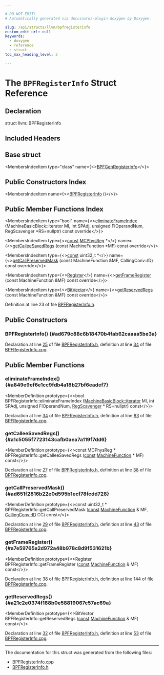 ```yaml
---

# DO NOT EDIT!
# Automatically generated via docusaurus-plugin-doxygen by Doxygen.

slug: /api/structs/llvm/bpfregisterinfo
custom_edit_url: null
keywords:
  - doxygen
  - reference
  - struct
toc_max_heading_level: 3

---
```





# The `BPFRegisterInfo` Struct Reference

<DoxygenPage pluginConfig={pluginConfig}>



## Declaration

<CodeBlock>struct llvm::BPFRegisterInfo</CodeBlock>

## Included Headers

<IncludesList>
<IncludesListItem
  filePath="Target/BPF/BPFRegisterInfo.h"
  permalink="/docs/api/files/lib/lib/target/lib/target/bpf/bpfregisterinfo-h"
  isLocal="true" />
</IncludesList>

## Base struct

<MembersIndex>

<MembersIndexItem
  type="class"
  name={<><a href="/docs/api/classes/bpfgenregisterinfo">BPFGenRegisterInfo</a></>}>
</MembersIndexItem>

</MembersIndex>

## Public Constructors Index

<MembersIndex>

<MembersIndexItem
  name={<><a href="#ad679c88c6b18470b4fab62caaaa5be3a">BPFRegisterInfo</a> ()</>}>
</MembersIndexItem>

</MembersIndex>

## Public Member Functions Index

<MembersIndex>

<MembersIndexItem
  type="bool"
  name={<><a href="#a849e9ef6e1cc9fdb4a18b27bf6eadef7">eliminateFrameIndex</a> (MachineBasicBlock::iterator MI, int SPAdj, unsigned FIOperandNum, RegScavenger &#42;RS=nullptr) const override</>}>
</MembersIndexItem>

<MembersIndexItem
  type={<><a href="/docs/api/files/lib/lib/target/lib/target/aarch64/aarch64promoteconstant-cpp/#a90f8350fecae261c25be85d38b451bff">const</a> <a href="/docs/api/namespaces/llvm/#aad72cfbb210808985a9dc19f4e5d8542">MCPhysReg</a> &#42;</>}
  name={<><a href="#a1c5055f7723143cafb0aea7a119f7dd6">getCalleeSavedRegs</a> (const MachineFunction &#42;MF) const override</>}>
</MembersIndexItem>

<MembersIndexItem
  type={<><a href="/docs/api/files/lib/lib/target/lib/target/aarch64/aarch64promoteconstant-cpp/#a90f8350fecae261c25be85d38b451bff">const</a> uint32&#95;t &#42;</>}
  name={<><a href="#ad651f2816b22e0d595b1ecf78fcdd728">getCallPreservedMask</a> (const MachineFunction &amp;MF, CallingConv::ID) const override</>}>
</MembersIndexItem>

<MembersIndexItem
  type={<><a href="/docs/api/classes/llvm/register">Register</a></>}
  name={<><a href="#a7e59765a2d972a48b978c8d9f531621b">getFrameRegister</a> (const MachineFunction &amp;MF) const override</>}>
</MembersIndexItem>

<MembersIndexItem
  type={<><a href="/docs/api/classes/llvm/bitvector">BitVector</a></>}
  name={<><a href="#a21c2e0374f188b0e58819067c57ac69a">getReservedRegs</a> (const MachineFunction &amp;MF) const override</>}>
</MembersIndexItem>

</MembersIndex>


Definition at line 23 of file <a href="/docs/api/files/lib/lib/target/lib/target/bpf/bpfregisterinfo-h">BPFRegisterInfo.h</a>.

<SectionDefinition>

## Public Constructors

### BPFRegisterInfo() {#ad679c88c6b18470b4fab62caaaa5be3a}

<MemberDefinition
  prototype="BPFRegisterInfo::BPFRegisterInfo ()">

Declaration at line <a href="/docs/api/files/lib/lib/target/lib/target/bpf/bpfregisterinfo-h/#l00025">25</a> of file <a href="/docs/api/files/lib/lib/target/lib/target/bpf/bpfregisterinfo-h">BPFRegisterInfo.h</a>, definition at line <a href="/docs/api/files/lib/lib/target/lib/target/bpf/bpfregisterinfo-cpp/#l00034">34</a> of file <a href="/docs/api/files/lib/lib/target/lib/target/bpf/bpfregisterinfo-cpp">BPFRegisterInfo.cpp</a>.
</MemberDefinition>

</SectionDefinition>

<SectionDefinition>

## Public Member Functions

### eliminateFrameIndex() {#a849e9ef6e1cc9fdb4a18b27bf6eadef7}

<MemberDefinition
  prototype={<>bool BPFRegisterInfo::eliminateFrameIndex (<a href="/docs/api/classes/llvm/machinebasicblock/#ae34c996b58df9b9ce6695a0c8b70c533">MachineBasicBlock::iterator</a> MI, int SPAdj, unsigned FIOperandNum, <a href="/docs/api/classes/llvm/regscavenger">RegScavenger</a> &#42; RS=nullptr) const</>}>

Declaration at line <a href="/docs/api/files/lib/lib/target/lib/target/bpf/bpfregisterinfo-h/#l00034">34</a> of file <a href="/docs/api/files/lib/lib/target/lib/target/bpf/bpfregisterinfo-h">BPFRegisterInfo.h</a>, definition at line <a href="/docs/api/files/lib/lib/target/lib/target/bpf/bpfregisterinfo-cpp/#l00083">83</a> of file <a href="/docs/api/files/lib/lib/target/lib/target/bpf/bpfregisterinfo-cpp">BPFRegisterInfo.cpp</a>.
</MemberDefinition>

### getCalleeSavedRegs() {#a1c5055f7723143cafb0aea7a119f7dd6}

<MemberDefinition
  prototype={<>const MCPhysReg &#42; BPFRegisterInfo::getCalleeSavedRegs (<a href="/docs/api/files/lib/lib/target/lib/target/aarch64/aarch64promoteconstant-cpp/#a90f8350fecae261c25be85d38b451bff">const</a> <a href="/docs/api/classes/llvm/machinefunction">MachineFunction</a> &#42; MF) const</>}>

Declaration at line <a href="/docs/api/files/lib/lib/target/lib/target/bpf/bpfregisterinfo-h/#l00027">27</a> of file <a href="/docs/api/files/lib/lib/target/lib/target/bpf/bpfregisterinfo-h">BPFRegisterInfo.h</a>, definition at line <a href="/docs/api/files/lib/lib/target/lib/target/bpf/bpfregisterinfo-cpp/#l00038">38</a> of file <a href="/docs/api/files/lib/lib/target/lib/target/bpf/bpfregisterinfo-cpp">BPFRegisterInfo.cpp</a>.
</MemberDefinition>

### getCallPreservedMask() {#ad651f2816b22e0d595b1ecf78fcdd728}

<MemberDefinition
  prototype={<>const uint32&#95;t &#42; BPFRegisterInfo::getCallPreservedMask (<a href="/docs/api/files/lib/lib/target/lib/target/aarch64/aarch64promoteconstant-cpp/#a90f8350fecae261c25be85d38b451bff">const</a> <a href="/docs/api/classes/llvm/machinefunction">MachineFunction</a> &amp; MF, <a href="/docs/api/namespaces/llvm/callingconv/#abdf8cf606905c10634e831390981b0ed">CallingConv::ID</a> CC) const</>}>

Declaration at line <a href="/docs/api/files/lib/lib/target/lib/target/bpf/bpfregisterinfo-h/#l00029">29</a> of file <a href="/docs/api/files/lib/lib/target/lib/target/bpf/bpfregisterinfo-h">BPFRegisterInfo.h</a>, definition at line <a href="/docs/api/files/lib/lib/target/lib/target/bpf/bpfregisterinfo-cpp/#l00043">43</a> of file <a href="/docs/api/files/lib/lib/target/lib/target/bpf/bpfregisterinfo-cpp">BPFRegisterInfo.cpp</a>.
</MemberDefinition>

### getFrameRegister() {#a7e59765a2d972a48b978c8d9f531621b}

<MemberDefinition
  prototype={<>Register BPFRegisterInfo::getFrameRegister (<a href="/docs/api/files/lib/lib/target/lib/target/aarch64/aarch64promoteconstant-cpp/#a90f8350fecae261c25be85d38b451bff">const</a> <a href="/docs/api/classes/llvm/machinefunction">MachineFunction</a> &amp; MF) const</>}>

Declaration at line <a href="/docs/api/files/lib/lib/target/lib/target/bpf/bpfregisterinfo-h/#l00038">38</a> of file <a href="/docs/api/files/lib/lib/target/lib/target/bpf/bpfregisterinfo-h">BPFRegisterInfo.h</a>, definition at line <a href="/docs/api/files/lib/lib/target/lib/target/bpf/bpfregisterinfo-cpp/#l00144">144</a> of file <a href="/docs/api/files/lib/lib/target/lib/target/bpf/bpfregisterinfo-cpp">BPFRegisterInfo.cpp</a>.
</MemberDefinition>

### getReservedRegs() {#a21c2e0374f188b0e58819067c57ac69a}

<MemberDefinition
  prototype={<>BitVector BPFRegisterInfo::getReservedRegs (<a href="/docs/api/files/lib/lib/target/lib/target/aarch64/aarch64promoteconstant-cpp/#a90f8350fecae261c25be85d38b451bff">const</a> <a href="/docs/api/classes/llvm/machinefunction">MachineFunction</a> &amp; MF) const</>}>

Declaration at line <a href="/docs/api/files/lib/lib/target/lib/target/bpf/bpfregisterinfo-h/#l00032">32</a> of file <a href="/docs/api/files/lib/lib/target/lib/target/bpf/bpfregisterinfo-h">BPFRegisterInfo.h</a>, definition at line <a href="/docs/api/files/lib/lib/target/lib/target/bpf/bpfregisterinfo-cpp/#l00053">53</a> of file <a href="/docs/api/files/lib/lib/target/lib/target/bpf/bpfregisterinfo-cpp">BPFRegisterInfo.cpp</a>.
</MemberDefinition>

</SectionDefinition>

<hr/>

The documentation for this struct was generated from the following files:

<ul>
<li><a href="/docs/api/files/lib/lib/target/lib/target/bpf/bpfregisterinfo-cpp">BPFRegisterInfo.cpp</a></li>
<li><a href="/docs/api/files/lib/lib/target/lib/target/bpf/bpfregisterinfo-h">BPFRegisterInfo.h</a></li>
</ul>

</DoxygenPage>
